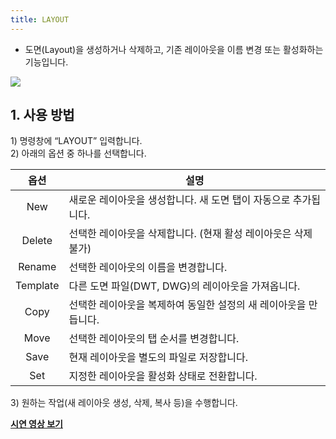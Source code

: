```yaml
---
title: LAYOUT
---
```



[image1]: ../../../../../assets/images/commands/layout/image1.png

* 도면(Layout)을 생성하거나 삭제하고, 기존 레이아웃을 이름 변경 또는 활성화하는 기능입니다.

![][image1]

## **1\. 사용 방법**

1\) 명령창에 “LAYOUT” 입력합니다.  
2\) 아래의 옵션 중 하나를 선택합니다.

| 옵션 | 설명 |
| :---: | ----- |
| New | 새로운 레이아웃을 생성합니다. 새 도면 탭이 자동으로 추가됩니다. |
| Delete | 선택한 레이아웃을 삭제합니다. (현재 활성 레이아웃은 삭제 불가) |
| Rename | 선택한 레이아웃의 이름을 변경합니다. |
| Template | 다른 도면 파일(DWT, DWG)의 레이아웃을 가져옵니다. |
| Copy | 선택한 레이아웃을 복제하여 동일한 설정의 새 레이아웃을 만듭니다. |
| Move | 선택한 레이아웃의 탭 순서를 변경합니다. |
| Save | 현재 레이아웃을 별도의 파일로 저장합니다. |
| Set | 지정한 레이아웃을 활성화 상태로 전환합니다. |

3\) 원하는 작업(새 레이아웃 생성, 삭제, 복사 등)을 수행합니다.

[**<Icon name="youtube" class="emoji"/> 시연 영상 보기**]()
